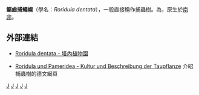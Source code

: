 {{Speciesbox
| taxon = Roridula dentata
| image = RoridulaDentataHabitus.jpg
| image_width = 220px
| image_caption = 
| binomial_authority = [[卡爾·林奈|L.]] (1764)
| synonyms =
*''Drosera roridula''<br><small>Thunb. (1797) ''nom.illeg.''</small> 
*''Drosera verticillata''<br><small>L. (1830) ''nom.illeg.''</small>
*''Ireon verticillatum''<br><small>(L.) Burm.f. (1768) ''nom.illeg.''</small>
*''Roridula brachysepala''<br><small>Gdgr. (1913)<br>[=''R. dentata/[[Roridula_gorgonias|R. gorgonias]]'']</small>
*''Roridula muscicapa''<br><small>Gaertn. (1788)</small>
*''Roridula verticillata''<br><small>(L.) Pers. (1815) ''nom.illeg.''</small>
}}

'''鋸齒捕蠅幌'''（學名：''Roridula dentata''），一般直接稱作捕蟲樹。為{{tsl|en|protocarnivorous plant|前食肉植物}}，原生於[[南非|南非]]。

== 外部連結 ==
* {{zh}} [http://www.tbg.org.tw/~tbgweb/cgi-bin/topic.cgi?forum=19&topic=7921&show=625 Roridula dentata - 塔內植物園]{{dead link|date=2018年4月 |bot=InternetArchiveBot |fix-attempted=yes }}
* {{de}} [http://www.drosophyllum.com/deutsch/roridula.htm Roridula und Pameridea  - Kultur und Beschreibung der Taupflanze ] {{Wayback|url=http://www.drosophyllum.com/deutsch/roridula.htm |date=20210504151708 }}介紹捕蟲樹的德文網頁

{{plant-stub}}
{{commons|Roridula dentata}}
{{Taxonbar}}
[[Category:非洲食虫植物|J]]
[[Category:捕蠅幌科|J]]
[[Category:捕蝇幌属|J]]
[[Category:卡尔·林奈命名的生物分类|J]]
[[Category:1764年描述的植物|J]]